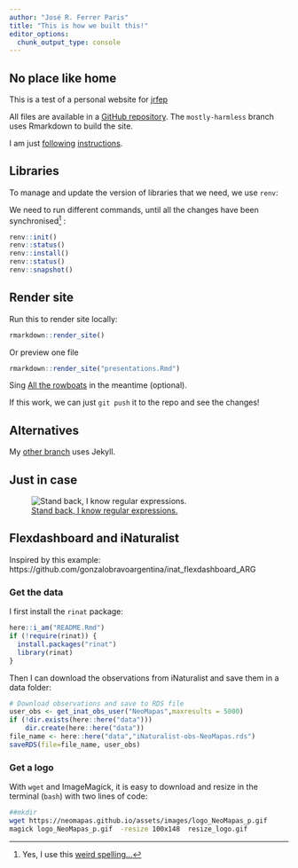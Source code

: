 ```yaml
---
author: "José R. Ferrer Paris"
title: "This is how we built this!"
editor_options: 
  chunk_output_type: console
---
```


## No place like home

This is a test of a personal website for [jrfep](https://jrfep.github.io/)

All files are available in a [GitHub repository](https://github.com/jrfep/jrfep.github.io). The `mostly-harmless` branch uses Rmarkdown to build the site.

I am just [following](https://bookdown.org/yihui/rmarkdown/rmarkdown-site.html) [instructions](https://garrettgman.github.io/rmarkdown/rmarkdown_websites.html).


## Libraries

To manage and update the version of libraries that we need, we use `renv`:

We need to run different commands, until all the changes have been synchronised[^1] :

```r
renv::init()
renv::status()
renv::install()
renv::status()
renv::snapshot()
```

## Render site

Run this to render site locally:
```r
rmarkdown::render_site()
```

Or preview one file
```r
rmarkdown::render_site("presentations.Rmd")
```

Sing [All the rowboats](https://youtu.be/2CZ8ossU4pc) in the meantime (optional).

If this work, we can just `git push` it to the repo and see the changes!

## Alternatives

My [other branch](https://github.com/jrfep/jrfep.github.io/tree/jekyll) uses Jekyll.

## Just in case

![ [Stand back, I know regular expressions.](https://xkcd.com/208/)](https://imgs.xkcd.com/comics/regular_expressions.png)


[^1]: Yes, I use this [weird spelling...](https://english.stackexchange.com/questions/230494/should-i-always-use-the-ised-ending-for-uk-english-and-the-ized-for-us)

## Flexdashboard and iNaturalist

Inspired by this example:
https://github.com/gonzalobravoargentina/inat_flexdashboard_ARG

### Get the data

I first install the `rinat` package:
```r
here::i_am("README.Rmd")
if (!require(rinat)) {
  install.packages("rinat")
  library(rinat)
}
```

Then I can download the observations from iNaturalist and save them in a data folder:

```r
# Download observations and save to RDS file
user_obs <- get_inat_obs_user("NeoMapas",maxresults = 5000)
if (!dir.exists(here::here("data")))
    dir.create(here::here("data"))
file_name <- here::here("data","iNaturalist-obs-NeoMapas.rds")
saveRDS(file=file_name, user_obs)

```

### Get a logo

With `wget` and ImageMagick, it is easy to download and resize in the terminal (`bash`) with two lines of code:

```sh
##mkdir 
wget https://neomapas.github.io/assets/images/logo_NeoMapas_p.gif
magick logo_NeoMapas_p.gif  -resize 100x148  resize_logo.gif
```


